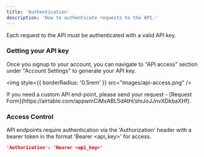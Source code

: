 ```yaml
---
title: 'Authentication'
description: 'How to authenticate requests to the API.'
---
```


Each request to the API must be authenticated with a valid API key.

### Getting your API key

Once you signup to your account, you can navigate to "API access" section under "Account Settings" to generate your API key.

<img
  style={{ borderRadius: '0.5rem' }}
  src="images/api-access.png"
/>

<Note>
  If you need a custom API end-point, please send your request - [Request Form](https://airtable.com/appwmCiMxABL5dAtH/shrJoJJnvXDkbaXHf).
</Note>

### Access Control

API endpoints require authentication via the 'Authorization' header with a bearer token in the format 'Bearer <api_key>' for access. 

```json
'Authorization': 'Bearer <api_key>'
```
